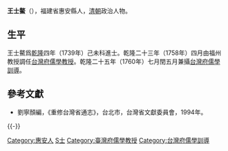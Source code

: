 '''王士鰲'''（{{bd|?||?|}}），福建省惠安縣人，[[清朝|清朝]]政治人物。

== 生平 ==
王士鰲爲[[乾隆|乾隆]]四年（1739年）己未科進士。乾隆二十三年（1758年）四月由福州教授調任[[台灣府儒學教授|台灣府儒學教授]]。乾隆二十五年（1760年）七月閏五月兼攝[[台灣府儒學訓導|台灣府儒學訓導]]。

==參考文獻==
*劉寧顏編，《重修台灣省通志》，台北市，台灣省文獻委員會，1994年。

{{-}}
{{start box}}
{{s-off}}
{{Succession box|[[鄭克容|鄭克容]]|[[謝家樹|謝家樹]]|[[台灣府儒學教授|台灣府儒學教授]]|乾隆二十六年（1761年）上任}}
{{Succession box|[[鄭克容|鄭克容]]|[[王之璣|王之璣]]|[[台灣府儒學訓導|台灣府儒學訓導]]|乾隆二十五年（1760年）兼攝}}
{{end box}}

{{乾隆四年己未科殿試金榜}}

{{Authority control}}

{{DEFAULTSORT:Wang王}}
[[Category:惠安人|Category:惠安人]]
[[Category:王姓|S士]]
[[Category:臺灣府儒學教授|Category:臺灣府儒學教授]]
[[Category:台灣府儒學訓導|Category:台灣府儒學訓導]]


{{清朝人物小作品}}